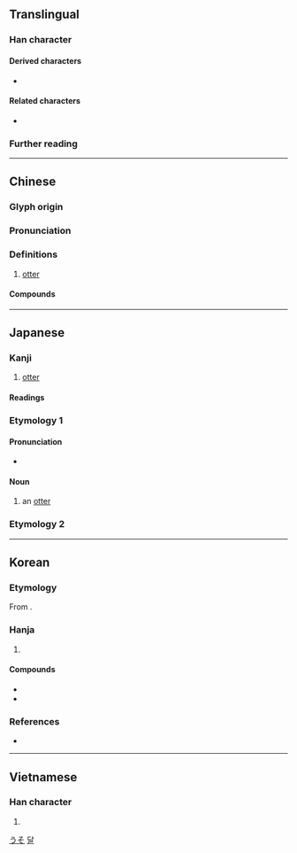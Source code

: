 {{also|獭}}
{{character info}}
{{character info|0x2F928}}
==Translingual==

===Han character===
{{Han char|rn=94|rad=犬|as=16|sn=19|four=47286|canj=KHDLC|ids=⿰犭賴}}

====Derived characters====
* {{l|mul|𤅂}}

====Related characters====
* {{l|mul|獭}} {{q|[[Simplified Chinese]]}}

===Further reading===
{{Han ref|kx=0721.080|dkj=20782|dj=1133.050|hdz=21377.040|uh=737A}}

----

==Chinese==
{{zh-forms|s=獭|alt=㺚}}

===Glyph origin===
{{Han etym}}

===Pronunciation===
{{zh-pron
|m=獺
|c=caat3,taat3
|mn=thoah
|mn-t=tuah4
|mc=y
|oc=y
|cat=
}}

===Definitions===
{{zh-hanzi}}

# [[otter]]

====Compounds====
{{zh-der|旱獺|水獺|海獺|猵獺|獺祭|獺祭魚}}

----

==Japanese==

===Kanji===
{{ja-kanji|grade=|rs=犬16}}

# [[otter]]

====Readings====
{{ja-readings
|goon=たち
|kanon=たつ
|kanyoon=だつ
|kun=うそ-, おそ-<をそ-, かわうそ-<かはうそ-, かわおそ-<かはをそ-
}}

===Etymology 1===
{{ja-kanjitab|おそ|yomi=k}}
{{ja-kanjitab|うそ|yomi=k}}
{{rfe|ja}}

====Pronunciation====
{{ja-pron|acc=a|y=k|うそ}}
* {{homophone|ja|嘘|鷽|sort=うそ}}

====Noun====
{{ja-noun|うそ}} {{ja-altread|hira=おそ|hhira=をそ}}

# an [[otter]]

===Etymology 2===
{{ja-kanjitab|かわおそ|yomi=k}}
{{ja-kanjitab|かわうそ|yomi=k}}
{{ja-see|川獺}}

[[Category:ja:Mustelids|うそ]]

----

==Korean==

===Etymology===
From {{der|ko|ltc|-}} {{ltc-l|獺|id=1}}. 

{{hanja-dongguk|타ᇙ〮|thalq}}

{{hanja-hunmong|달〮|tal|獸畜#상18B}}

===Hanja===
{{ko-hanja-search}}
{{ko-hanja|수달|달}}

# {{hanja form of|달|[[otter]]}}

====Compounds====
{{top2}}
* {{ko-l|수달|[[otter]]|水獺}}
* {{ko-l|산달|[[raccoon dog]]|山獺}}
{{bottom}}

===References===
* {{R:hanjadoc|7258}}

[[Category:Hanja readings|달]]

----

==Vietnamese==

===Han character===
{{vi-hantu|[[thát]], [[rái]]|rs=犬16}}

# {{rfdef|vi|sort=犬16}}